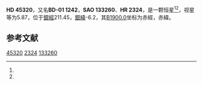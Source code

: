{{Starbox begin
| name = HD 45320
}}
{{Starbox observe
| epoch = [[J2000.0|J2000.0]]
| constell = {{星座名待查}}<ref name=SIMBAD>{{cite web
 | url=http://simbad.u-strasbg.fr/simbad/sim-id?Ident=HR+2324
 | title =Pulsating variable Star
 | publisher=Centre de Données astronomiques de Strasbourg
 | work=SIMBAD
 | accessdate=2012-07-13}}</ref><ref name=DATA>{{cite web
 | url=http://vizier.u-strasbg.fr/viz-bin/VizieR-5?-out.add=.&-source=5050&-corr=PK=HR&-out.max=9999&HR=2324
 | title=VizieR Detailed Page
 | accessdate=2012-07-13
 | archive-date=2019-02-16
 | archive-url=https://web.archive.org/web/20190216112520/http://vizier.u-strasbg.fr/viz-bin/VizieR-5?-out.add=.&-source=5050&-corr=PK=HR&-out.max=9999&HR=2324
 | dead-url=no
 }}</ref>
| 星官 = 
| ra = {{RA|6|26|39.6}}<ref name=SIMBAD /><ref name=DATA />
| dec = {{DEC|-1|30|26}}<ref name=SIMBAD /><ref name=DATA />
| appmag_v = 5.87<ref name=SIMBAD /><ref name=DATA />
}}
{{Starbox character
| class = A3Vn<ref name=SIMBAD /><ref name=DATA />
| b-v = 0.08<ref name=SIMBAD /><ref name=DATA />
| u-b = 0.09<ref name=SIMBAD /><ref name=DATA />
| r-i = <ref name=SIMBAD /><ref name=DATA />
| variable = 
}}
{{Starbox astrometry
| radial_v = 0.09
| prop_mo_ra = 10
| parallax = 
| p_error = 
}}
{{Starbox catalog
| names =BD-01 1242，[[SAO星表|SAO]] 133260，[[HD星表|HD]] 45320，[[HR星表|HR]] 2324}}
{{Starbox reference |Simbad=HR+2324}}
{{Starbox end}}

'''HD 45320'''，又名'''BD-01 1242'''，'''SAO 133260'''、'''HR 2324'''，是一颗恒星<ref name=SIMBAD /><ref name=DATA />，视星等为5.87，位于[[銀道座標系|銀經]]211.45，[[銀道座標系|銀緯]]-6.2，其[[B1900.0|B1900.0]]坐标为赤經{{RA|6|21|35.7}}，赤緯{{DEC|-1|-6.2|53}}。

== 参考文献 ==
{{reflist}}

{{star-stub}}

[[Category:HD和HDE天體|45320]]
[[Category:HR天體|2324]]
[[Category:SAO天體|133260]]